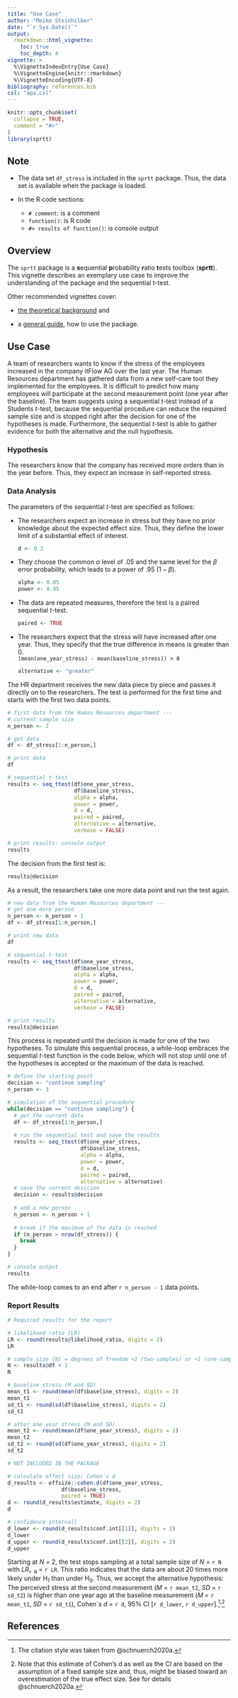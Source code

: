 ```yaml
---
title: "Use Case"
author: "Meike Steinhilber"
date: "`r Sys.Date()`"
output:
  rmarkdown::html_vignette:
    toc: true
    toc_depth: 4
vignette: >
  %\VignetteIndexEntry{Use Case}
  %\VignetteEngine{knitr::rmarkdown}
  %\VignetteEncoding{UTF-8}
bibliography: references.bib
csl: "apa.csl"
---
```


```r
knitr::opts_chunk$set(
  collapse = TRUE,
  comment = "#>"
)
library(sprtt)
```

## Note

-   The data set `df_stress` is included in the `sprtt` package. Thus, the data set is available when the package is loaded.

-   In the R code sections:

    -   `# comment`: is a comment
    -   `function()`: is R code
    -   `#> results of function()`: is console output

## Overview

The `sprtt` package is a **s**equential **p**robability **r**atio **t**ests toolbox (**sprtt**). This vignette describes an exemplary use case to improve the understanding of the package and the sequential t-test.

Other recommended vignettes cover:

-   [the theoretical background](https://meikesteinhilber.github.io/sprtt/articles/sequential_testing.html) and

-   a [general guide](https://meikesteinhilber.github.io/sprtt/articles/usage-sprtt.html), how to use the package.

## Use Case

A team of researchers wants to know if the stress of the employees increased in the company itFlow AG over the last year. The Human Resources department has gathered data from a new self-care tool they implemented for the employees. It is difficult to predict how many employees will participate at the second measurement point (one year after the baseline). The team suggests using a sequential *t*-test instead of a Students *t*-test, because the sequential procedure can reduce the required sample size and is stopped right after the decision for one of the hypotheses is made. Furthermore, the sequential *t*-test is able to gather evidence for both the alternative and the null hypothesis.

### Hypothesis

The researchers know that the company has received more orders than in the year before. Thus, they expect an increase in self-reported stress.

### Data Analysis

The parameters of the sequential *t*-test are specified as follows:

-   The researchers expect an increase in stress but they have no prior knowledge about the expected effect size. Thus, they define the lower limit of a substantial effect of interest.

    ```r
    d <- 0.2
    ```

-   They choose the common $\alpha$ level of .05 and the same level for the $\beta$ error probability, which leads to a power of .95 ($1 - \beta$).

    ```r
    alpha <- 0.05
    power <- 0.95
    ```

-   The data are repeated measures, therefore the test is a paired sequential *t*-test.

    ```r
    paired <- TRUE
    ```

-   The researchers expect that the stress will have increased after one year. Thus, they specify that the true difference in means is greater than 0.\
    `(mean(one_year_stress) - mean(baseline_stress)) > 0`

    ```r
    alternative <- "greater"
    ```

The HR department receives the new data piece by piece and passes it directly on to the researchers. The test is performed for the first time and starts with the first two data points.

```r
# first data from the Human Resources department ---
# current sample size
n_person <- 2

# get data
df <- df_stress[1:n_person,]

# print data
df

# sequential t-test
results <- seq_ttest(df$one_year_stress,
                     df$baseline_stress,
                     alpha = alpha,
                     power = power,
                     d = d,
                     paired = paired,
                     alternative = alternative,
                     verbose = FALSE)

# print results: console output
results
```

The decision from the first test is:

```r
results@decision
```

As a result, the researchers take one more data point and run the test again.

```r
# new data from the Human Resources department ---
# get one more person
n_person <- n_person + 1
df <- df_stress[1:n_person,]

# print new data
df

# sequential t-test
results <- seq_ttest(df$one_year_stress,
                     df$baseline_stress,
                     alpha = alpha,
                     power = power,
                     d = d,
                     paired = paired,
                     alternative = alternative,
                     verbose = FALSE)

# print results
results@decision
```

This process is repeated until the decision is made for one of the two hypotheses. To simulate this sequential process, a while-loop embraces the sequential *t*-test function in the code below, which will not stop until one of the hypotheses is accepted or the maximum of the data is reached.

```r
# define the starting point
decision <- "continue sampling"
n_person <- 3

# simulation of the sequential procedure
while(decision == "continue sampling") {
  # get the current data
  df <- df_stress[1:n_person,]
  
  # run the sequential test and save the results
  results <- seq_ttest(df$one_year_stress,
                       df$baseline_stress,
                       alpha = alpha,
                       power = power,
                       d = d,
                       paired = paired,
                       alternative = alternative)
  # save the current desicion
  decision <- results@decision
  
  # add a new person
  n_person <- n_person + 1
  
  # break if the maximum of the data is reached
  if (n_person > nrow(df_stress)) {
    break
  }
}

# console output
results
```

The while-loop comes to an end after `r n_person - 1` data points.

### Report Results

```r
# Required results for the report

# likelihood ratio (LR)
LR <- round(results@likelihood_ratio, digits = 2)
LR

# sample size (N) = degrees of freedom +2 (two-samples) or +1 (one-sample & paired)
N <- results@df + 1
N

# baseline stress (M and SD)
mean_t1 <- round(mean(df$baseline_stress), digits = 2)
mean_t1
sd_t1 <- round(sd(df$baseline_stress), digits = 2)
sd_t1

# after one year stress (M and SD)
mean_t2 <- round(mean(df$one_year_stress), digits = 2)
mean_t2
sd_t2 <- round(sd(df$one_year_stress), digits = 2)
sd_t2

# NOT INCLUDED IN THE PACKAGE 

# calculate effect size: Cohen´s d
d_results <- effsize::cohen.d(df$one_year_stress,
                 df$baseline_stress,
                 paired = TRUE)
d <- round(d_results$estimate, digits = 2)
d

# confidence intervall
d_lower <- round(d_results$conf.int[[1]], digits = 2)
d_lower
d_upper <- round(d_results$conf.int[[2]], digits = 2)
d_upper
```

Starting at *N* = 2, the test stops sampling at a total sample size of *N* = `r N` with *LR*~`r N`~ = `r LR`. This ratio indicates that the data are about 20 times more likely under H~1~ than under H~0~. Thus, we accept the alternative hypothesis: The perceived stress at the second measurement (*M* = `r mean_t2`, *SD* = `r sd_t2`) is higher than one year ago at the baseline measurement (*M* = `r mean_t1`, *SD* = `r sd_t1`), Cohen\`s *d* = `r d`, 95% CI [`r d_lower`, `r d_upper`].[^1]^,^[^2]

## References

[^1]: The citation style was taken from @schnuerch2020a.

[^2]: Note that this estimate of Cohen's d as well as the CI are based on the assumption of a fixed sample size and, thus, might be biased toward an overestimation of the true effect size. See for details @schnuerch2020a.
